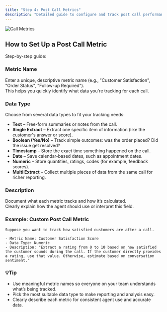 ```yaml
---
title: "Step 4: Post Call Metrics"
description: "Detailed guide to configure and track post call performance metrics for your AI Agent."
---
```


![Call Metrics](/images/call-m.png)


## How to Set Up a Post Call Metric
Step-by-step guide:

### **Metric Name**  
Enter a unique, descriptive metric name (e.g., "Customer Satisfaction", "Order Status", "Follow-up Required").  
This helps you quickly identify what data you're tracking for each call.

### **Data Type**  
Choose from several data types to fit your tracking needs:  

- **Text** – Free-form summaries or notes from the call.  
- **Single Extract** – Extract one specific item of information (like the customer's answer or score).  
- **Boolean (Yes/No)** – Track simple outcomes: was the order placed? Did the issue get resolved?  
- **Timestamp** – Store the exact time something happened on the call.  
- **Date** – Save calendar-based dates, such as appointment dates.  
- **Numeric** – Store quantities, ratings, codes (for example, feedback scores).  
- **Multi Extract** – Collect multiple pieces of data from the same call for richer reporting.

### **Description**  
Document what each metric tracks and how it’s calculated.  
Clearly explain how the agent should use or interpret this field.

### Example: Custom Post Call Metric
```
Suppose you want to track how satisfied customers are after a call.

- Metric Name: Customer Satisfaction Score  
- Data Type: Numeric  
- Description: "Extract a rating from 0 to 10 based on how satisfied the customer sounds during the call. If the customer directly provides a rating, use that value. Otherwise, estimate based on conversation sentiment."
```

### 💡Tip
- Use meaningful metric names so everyone on your team understands what’s being tracked.  
- Pick the most suitable data type to make reporting and analysis easy.  
- Clearly describe each metric for consistent agent use and accurate data.

